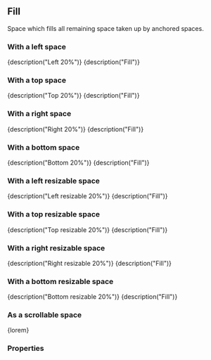 
<CommonHeader />

<Meta title="Components|Fill" component={Fill} />

## Fill

Space which fills all remaining space taken up by anchored spaces.

### With a left space

<Preview>
	<Story name="With left space">
		<ViewPort>
			<Left size="20%">{description("Left 20%")}</Left>
			<Fill style={green}>{description("Fill")}</Fill>
		</ViewPort>
	</Story>
</Preview>

### With a top space

<Preview>
	<Story name="With top space">
		<ViewPort>
			<Top size="20%">{description("Top 20%")}</Top>
			<Fill style={green}>{description("Fill")}</Fill>
		</ViewPort>
	</Story>
</Preview>

### With a right space

<Preview>
	<Story name="With right space">
		<ViewPort>
			<Right size="20%">{description("Right 20%")}</Right>
			<Fill style={green}>{description("Fill")}</Fill>
		</ViewPort>
	</Story>
</Preview>

### With a bottom space

<Preview>
	<Story name="With bottom space">
		<ViewPort>
			<Bottom size="20%">{description("Bottom 20%")}</Bottom>
			<Fill style={green}>{description("Fill")}</Fill>
		</ViewPort>
	</Story>
</Preview>

### With a left resizable space

<Preview>
	<Story name="With left resizable space">
		<ViewPort>
			<LeftResizable size="20%" trackSize={true}>
				{description("Left resizable 20%")}
			</LeftResizable>
			<Fill style={green} trackSize={true}>
				{description("Fill")}
			</Fill>
		</ViewPort>
	</Story>
</Preview>

### With a top resizable space

<Preview>
	<Story name="With top resizable space">
		<ViewPort>
			<TopResizable size="20%" trackSize={true}>
				{description("Top resizable 20%")}
			</TopResizable>
			<Fill style={green} trackSize={true}>
				{description("Fill")}
			</Fill>
		</ViewPort>
	</Story>
</Preview>

### With a right resizable space

<Preview>
	<Story name="With right resizable space">
		<ViewPort>
			<RightResizable size="20%" trackSize={true}>
				{description("Right resizable 20%")}
			</RightResizable>
			<Fill style={green} trackSize={true}>
				{description("Fill")}
			</Fill>
		</ViewPort>
	</Story>
</Preview>

### With a bottom resizable space

<Preview>
	<Story name="With bottom resizable space">
		<ViewPort>
			<BottomResizable size="20%" trackSize={true}>
				{description("Bottom resizable 20%")}
			</BottomResizable>
			<Fill style={green} trackSize={true}>
				{description("Fill")}
			</Fill>
		</ViewPort>
	</Story>
</Preview>

### As a scrollable space

<Preview>
	<Story name="Scrollable">
		<ViewPort>
			<Fill style={green} scrollable={true}>
				{lorem}
			</Fill>
		</ViewPort>
	</Story>
</Preview>

### Properties

<PropsTable>
	<StandardProps />
</PropsTable>
